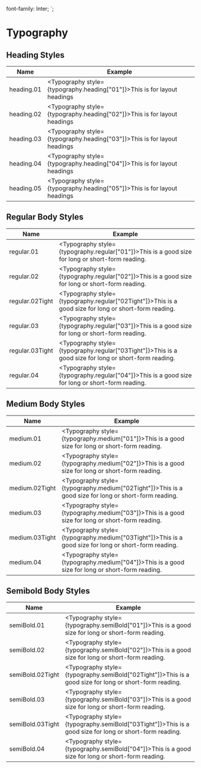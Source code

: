 

  font-family: Inter;
`;

<Meta title="Design system/Typography" />

# Typography

## Heading Styles

| Name       | Example                                                                               |
| ---------- | ------------------------------------------------------------------------------------- |
| heading.01 | <Typography style={typography.heading["01"]}>This is for layout headings</Typography> |
| heading.02 | <Typography style={typography.heading["02"]}>This is for layout headings</Typography> |
| heading.03 | <Typography style={typography.heading["03"]}>This is for layout headings</Typography> |
| heading.04 | <Typography style={typography.heading["04"]}>This is for layout headings</Typography> |
| heading.05 | <Typography style={typography.heading["05"]}>This is for layout headings</Typography> |

## Regular Body Styles

| Name            | Example                                                                                                            |
| --------------- | ------------------------------------------------------------------------------------------------------------------ |
| regular.01      | <Typography style={typography.regular["01"]}>This is a good size for long or short-form reading.</Typography>      |
| regular.02      | <Typography style={typography.regular["02"]}>This is a good size for long or short-form reading.</Typography>      |
| regular.02Tight | <Typography style={typography.regular["02Tight"]}>This is a good size for long or short-form reading.</Typography> |
| regular.03      | <Typography style={typography.regular["03"]}>This is a good size for long or short-form reading.</Typography>      |
| regular.03Tight | <Typography style={typography.regular["03Tight"]}>This is a good size for long or short-form reading.</Typography> |
| regular.04      | <Typography style={typography.regular["04"]}>This is a good size for long or short-form reading.</Typography>      |

## Medium Body Styles

| Name           | Example                                                                                                           |
| -------------- | ----------------------------------------------------------------------------------------------------------------- |
| medium.01      | <Typography style={typography.medium["01"]}>This is a good size for long or short-form reading.</Typography>      |
| medium.02      | <Typography style={typography.medium["02"]}>This is a good size for long or short-form reading.</Typography>      |
| medium.02Tight | <Typography style={typography.medium["02Tight"]}>This is a good size for long or short-form reading.</Typography> |
| medium.03      | <Typography style={typography.medium["03"]}>This is a good size for long or short-form reading.</Typography>      |
| medium.03Tight | <Typography style={typography.medium["03Tight"]}>This is a good size for long or short-form reading.</Typography> |
| medium.04      | <Typography style={typography.medium["04"]}>This is a good size for long or short-form reading.</Typography>      |

## Semibold Body Styles

| Name             | Example                                                                                                             |
| ---------------- | ------------------------------------------------------------------------------------------------------------------- |
| semiBold.01      | <Typography style={typography.semiBold["01"]}>This is a good size for long or short-form reading.</Typography>      |
| semiBold.02      | <Typography style={typography.semiBold["02"]}>This is a good size for long or short-form reading.</Typography>      |
| semiBold.02Tight | <Typography style={typography.semiBold["02Tight"]}>This is a good size for long or short-form reading.</Typography> |
| semiBold.03      | <Typography style={typography.semiBold["03"]}>This is a good size for long or short-form reading.</Typography>      |
| semiBold.03Tight | <Typography style={typography.semiBold["03Tight"]}>This is a good size for long or short-form reading.</Typography> |
| semiBold.04      | <Typography style={typography.semiBold["04"]}>This is a good size for long or short-form reading.</Typography>      |
